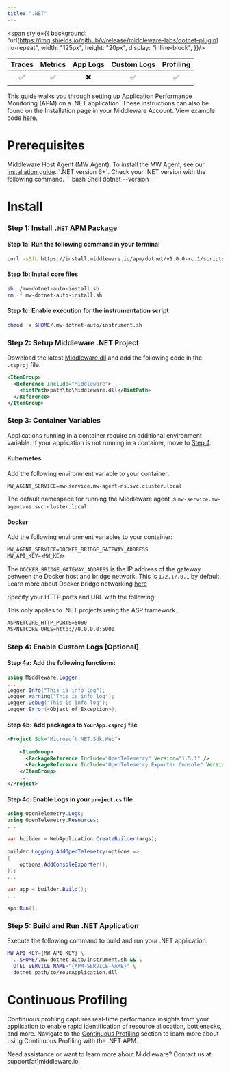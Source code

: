 ```yaml
---
title: ".NET"
---
```

<span style={{
    background: "url(https://img.shields.io/github/v/release/middleware-labs/dotnet-plugin) no-repeat",
    width: "125px",
    height: "20px",
    display: "inline-block",
}}/>

| Traces | Metrics | App Logs | Custom Logs | Profiling |
| :----: | :-----: | :------: | :---------: | :-------: |
| ✅ | ✅ | ✖️ | ✅ | ✅ |

This guide walks you through setting up Application Performance Monitoring (APM) on a .NET application. These instructions can also be found on the Installation page in your Middleware Account. View example code <a href="https://github.com/middleware-labs/demo-apm/tree/master/dotnet"> here. </a>

# Prerequisites

<Steps>

  <Step title="MW Host Agent">
   Middleware Host Agent (MW Agent). To install the MW Agent, see our <a href="https://docs.middleware.io/docs/agent-installation/overview"> installation guide</a>. 
  </Step>

  <Step title=".NET Version">
    `.NET version 6+`. Check your .NET version with the following command.
    ```bash Shell
    dotnet --version
    ```
  </Step>

</Steps>

# Install

### Step 1: Install `.NET` APM Package

#### Step 1a: Run the following command in your terminal

```bash Shell
curl -sSfL https://install.middleware.io/apm/dotnet/v1.0.0-rc.1/scripts/mw-dotnet-auto-install.sh -O
```
#### Step 1b: Install core files
```bash Shell
sh ./mw-dotnet-auto-install.sh
rm -f mw-dotnet-auto-install.sh
```
#### Step 1c: Enable execution for the instrumentation script
```bash Shell
chmod +x $HOME/.mw-dotnet-auto/instrument.sh
```

### Step 2: Setup Middleware .NET Project

Download the latest [Middleware.dll](https://github.com/middleware-labs/dotnet-plugin/releases) and add the following code in the `.csproj` file.

```xml XML
<ItemGroup>
  <Reference Include="Middleware">
    <HintPath>path\to\Middleware.dll</HintPath>
  </Reference>
</ItemGroup>
```

### Step 3: Container Variables

<Note>Applications running in a container require an additional environment variable. If your application is not running in a container, move to [Step 4](/apm-configuration/dotnet#step-4-build-and-run-net-application). </Note>

#### Kubernetes

Add the following environment variable to your container:

```Shell Shell
MW_AGENT_SERVICE=mw-service.mw-agent-ns.svc.cluster.local
```

<Note> The default namespace for running the Middleware agent is `mw-service.mw-agent-ns.svc.cluster.local`. </Note>

#### Docker

Add the following environment variables to your container:

```dockerfile dockerfile
MW_AGENT_SERVICE=DOCKER_BRIDGE_GATEWAY_ADDRESS
MW_API_KEY=<MW_KEY>
```
<Note> The `DOCKER_BRIDGE_GATEWAY_ADDRESS` is the IP address of the gateway between the Docker host and bridge network. This is `172.17.0.1` by default. 
Learn more about Docker bridge networking [here](https://docs.docker.com/network/network-tutorial-standalone/) </Note>

Specify your HTTP ports and URL with the following:

<Warning> This only applies to .NET projects using the ASP framework. </Warning>

```dockerfile dockerfile
ASPNETCORE_HTTP_PORTS=5000
ASPNETCORE_URLS=http://0.0.0.0:5000
```

### Step 4: Enable Custom Logs [Optional]

#### Step 4a: Add the following functions:

```csharp C#
using Middleware.Logger;
...
Logger.Info("This is info log");
Logger.Warning("This is info log");
Logger.Debug("This is info log");
Logger.Error(<Object of Exception>);
```

#### Step 4b: Add packages to `YourApp.csproj` file

```xml XML
<Project Sdk="Microsoft.NET.Sdk.Web">    
    ...
    <ItemGroup>
      <PackageReference Include="OpenTelemetry" Version="1.5.1" />
      <PackageReference Include="OpenTelemetry.Exporter.Console" Version="1.5.1" />
    </ItemGroup>
    ...
</Project>
```

#### Step 4c: Enable Logs in your `project.cs` file

```csharp C#
using OpenTelemetry.Logs;
using OpenTelemetry.Resources;
...

var builder = WebApplication.CreateBuilder(args);
 
builder.Logging.AddOpenTelemetry(options => 
{
    options.AddConsoleExporter();
});
...

var app = builder.Build();
...

app.Run();
```

### Step 5: Build and Run .NET Application


Execute the following command to build and run your .NET application:

```bash Shell
MW_API_KEY={MW_API_KEY} \
  . $HOME/.mw-dotnet-auto/instrument.sh && \
  OTEL_SERVICE_NAME="{APM-SERVICE-NAME}" \
  dotnet path/to/YourApplication.dll
```

# Continuous Profiling

Continuous profiling captures real-time performance insights from your application to enable rapid identification of resource allocation, bottlenecks, and more. Navigate to the [Continuous Profiling](https://docs.middleware.io/workflow/profiling#continuous-profiling) section to learn more about using Continuous Profiling with the .NET APM.

<Note> Need assistance or want to learn more about Middleware? Contact us at support[at]middleware.io. </Note>